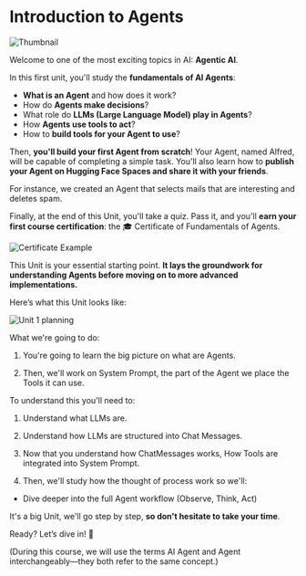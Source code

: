 # Introduction to Agents

<img src="https://huggingface.co/datasets/agents-course/course-images/resolve/main/en/unit1/thumbnail.jpg" alt="Thumbnail"/>

Welcome to one of the most exciting topics in AI: **Agentic AI**.

In this first unit, you'll study the **fundamentals of AI Agents**:

- **What is an Agent** and how does it work?
- How do **Agents make decisions**?
- What role do **LLMs (Large Language Model) play in Agents**?
- How **Agents use tools to act**?
- How to **build tools for your Agent to use**?

Then, **you'll build your first Agent from scratch**! Your Agent, named Alfred, will be capable of completing a simple task. You'll also learn how to **publish your Agent on Hugging Face Spaces and share it with your friends**.

For instance, we created an Agent that selects mails that are interesting and deletes spam.

<!-- Todo: Add space -->

Finally, at the end of this Unit, you'll take a quiz. Pass it, and you'll **earn your first course certification**: the 🎓 Certificate of Fundamentals of Agents.

<img src="https://huggingface.co/datasets/agents-course/course-images/resolve/main/en/unit1/certificate-example.jpg" alt="Certificate Example"/>

This Unit is your essential starting point. **It lays the groundwork for understanding Agents before moving on to more advanced implementations.**

Here’s what this Unit looks like:

<img src="https://huggingface.co/datasets/agents-course/course-images/resolve/main/en/unit1/unit1-whiteboard-start.jpg" alt="Unit 1 planning"/>

What we're going to do:
1. You're going to learn the big picture on what are Agents.

2. Then, we'll work on System Prompt, the part of the Agent we place the Tools it can use.

To understand this you'll need to:
1. Understand what LLMs are.
2. Understand how LLMs are structured into Chat Messages.
3. Now that you understand how ChatMessages works, How Tools are integrated into System Prompt.

3. Then, we'll study how the thought of process work so we'll:
- Dive deeper into the full Agent workflow (Observe, Think, Act)

It's a big Unit, we'll go step  by step, **so don't hesitate to take your time**.


Ready? Let’s dive in! 🚀

(During this course, we will use the terms AI Agent and Agent interchangeably—they both refer to the same concept.)
